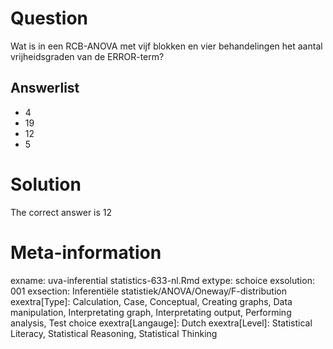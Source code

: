 Question
========

Wat is in een RCB-ANOVA met vijf blokken en vier behandelingen het aantal vrijheidsgraden van de ERROR-term? 

Answerlist
----------
* 4
* 19
* 12
* 5

Solution
========

The correct answer is  12 

Meta-information
================
exname: uva-inferential statistics-633-nl.Rmd 
extype: schoice 
exsolution: 001 
exsection: Inferentiële statistiek/ANOVA/Oneway/F-distribution
exextra[Type]: Calculation, Case, Conceptual, Creating graphs, Data manipulation, Interpretating graph, Interpretating output, Performing analysis, Test choice 
exextra[Langauge]: Dutch 
exextra[Level]: Statistical Literacy, Statistical Reasoning, Statistical Thinking 
